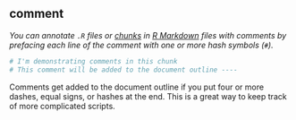 ## comment

<dfn>You can annotate `.R` files or [chunks](c.html#chunk) in [R Markdown](r.html#r-markdown) files with comments by prefacing each line of the comment with one or more hash symbols (`#`).</dfn>

```r
# I'm demonstrating comments in this chunk
# This comment will be added to the document outline ----
```


Comments get added to the document outline if you put four or more dashes, equal signs, or hashes at the end. This is a great way to keep track of more complicated scripts.